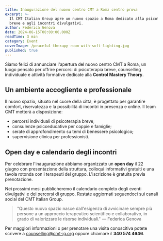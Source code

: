 ```yaml
---
title: Inaugurazione del nuovo centro CMT a Roma centro prova
excerpt: >-
  Il CMT Italian Group apre un nuovo spazio a Roma dedicato alla psicoterapia
  breve e agli incontri divulgativi.
author: Federica Genova
date: 2024-06-15T00:00:00.000Z
readTime: 3 min
category: Event
coverImage: /peaceful-therapy-room-with-soft-lighting.jpg
published: true
---
```


Siamo felici di annunciare l'apertura del nuovo centro CMT a Roma, un luogo pensato per offrire percorsi di psicoterapia breve, counselling individuale e attività formative dedicate alla **Control Mastery Theory**.

## Un ambiente accogliente e professionale

Il nuovo spazio, situato nel cuore della città, è progettato per garantire comfort, riservatezza e la possibilità di incontri in presenza e online. Il team CMT metterà a disposizione:

* percorsi individuali di psicoterapia breve;
* consulenze psicoeducative per coppie e famiglie;
* serate di approfondimento su temi di benessere psicologico;
* supervisione clinica per professionisti.

## Open day e calendario degli incontri

Per celebrare l'inaugurazione abbiamo organizzato un **open day** il 22 giugno con presentazione della struttura, colloqui informativi gratuiti e una tavola rotonda con i terapeuti del gruppo. L'iscrizione è gratuita previa prenotazione.

Nei prossimi mesi pubblicheremo il calendario completo degli eventi divulgativi e dei percorsi di gruppo. Restate aggiornati seguendoci sui canali social del CMT Italian Group.

> "Questo nuovo spazio nasce dall'esigenza di avvicinare sempre più persone a un approccio terapeutico scientifico e collaborativo, in grado di valorizzare le risorse individuali." — Federica Genova

Per maggiori informazioni o per prenotare una visita conoscitiva potete scrivere a [counselling@cmt-ig.org](mailto\:counselling@cmt-ig.org) oppure chiamare il **340 574 4646**.
